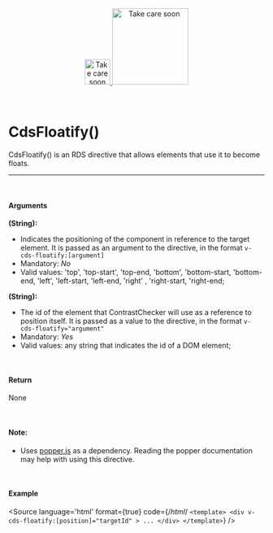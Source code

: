 
<Meta title="Utils/Directives/CdsFloatify()"/>

<div align="center" style={{display: 'flex'}}>
    <a href="https://rahulaher.netlify.app">
        <img src="https://rahulaher.netlify.app/img/logo/glyph-black-colored.svg" alt="Take care soon" width="50" />
        <img src="https://rahulaher.netlify.app/img/logo/word-black-colored.svg" alt="Take care soon" width="150" />
    </a>
</div>

<br />
<br />

# CdsFloatify()

CdsFloatify() is an RDS directive that allows elements that use it to become floats.

<hr />
<br />

#### Arguments

**(String):**
- Indicates the positioning of the component in reference to the target element. It is passed as an argument to the directive, in the format `v-cds-floatify:[argument]`
- Mandatory: *No*
- Valid values: 'top', 'top-start', 'top-end, 'bottom', 'bottom-start, 'bottom-end, 'left', 'left-start, 'left-end, 'right' , 'right-start, 'right-end;

**(String):**
- The id of the element that ContrastChecker will use as a reference to position itself. It is passed as a value to the directive, in the format `v-cds-floatify="argument"`
- Mandatory: *Yes*
- Valid values: any string that indicates the id of a DOM element;

<br />

#### Return

None

<br />

#### Note:
- Uses [popper.js](https://popper.js.org/docs/v2/) as a dependency. Reading the popper documentation may help with using this directive.

<br />

#### Example

<Story name="CdsFloatify">
</Story>

<Source
  language='html'
  format={true}
  code={/*html*/ `
<template>
	<div
		v-cds-floatify:[position]="targetId"
	>
		...
	</div>
</template>
  `}
/>
